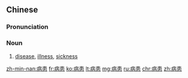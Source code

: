 ==Chinese==
{{zh-forms}}

===Pronunciation===
{{zh-pron
|m=bìnghuàn
|cat=n
}}

===Noun===
{{zh-noun}}

# [[disease]], [[illness]], [[sickness]]

[[zh-min-nan:病患]]
[[fr:病患]]
[[ko:病患]]
[[lt:病患]]
[[mg:病患]]
[[ru:病患]]
[[chr:病患]]
[[zh:病患]]